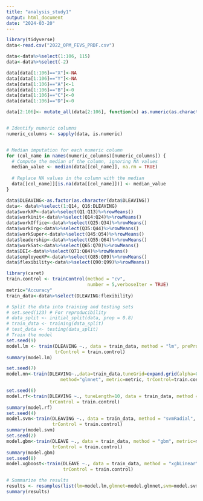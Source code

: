 ---
title: "analysis_study1"
output: html_document
date: "2024-03-20"
---

```{r, dataproc}

library(tidyverse)
data<-read.csv("2022_OPM_FEVS_PRDF.csv")

data<-data%>%select(1:106, 115)
data<-data%>%select(-2)

data[data[1:106]=="X"]<-NA
data[data[1:106]=="Y"]<-NA
data[data[1:106]=="A"]<-1
data[data[1:106]=="B"]<-0
data[data[1:106]=="C"]<-0
data[data[1:106]=="D"]<-0

data[2:106]<- mutate_all(data[2:106], function(x) as.numeric(as.character(x)))


# Identify numeric columns
numeric_columns <- sapply(data, is.numeric)


# Median imputation for each numeric column
for (col_name in names(numeric_columns)[numeric_columns]) {
  # Compute the median of the column, ignoring NA values
  median_value <- median(data[[col_name]], na.rm = TRUE)
  
  # Replace NA values in the column with the median
  data[[col_name]][is.na(data[[col_name]])] <- median_value
}

data$DLEAVING<-as.factor(as.character(data$DLEAVING))
data<- data%>%select(1:Q14, Q16:DLEAVING)
data$workXP<-data%>%select(Q1:Q13)%>%rowMeans()
data$workUnit<-data%>%select(Q14:Q24)%>%rowMeans()
data$workOffice<-data%>%select(Q25:Q34)%>%rowMeans()
data$workOrg<-data%>%select(Q35:Q44)%>%rowMeans()
data$workSuper<-data%>%select(Q45:Q54)%>%rowMeans()
data$leadership<-data%>%select(Q55:Q64)%>%rowMeans()
data$workSat<-data%>%select(Q65:Q70)%>%rowMeans()
data$DEI<-data%>%select(Q71:Q84)%>%rowMeans()
data$employeeXP<-data%>%select(Q85:Q89)%>%rowMeans()
data$flexibility<-data%>%select(Q90:Q99)%>%rowMeans()


```




```{r, fullldata}
library(caret)
train.control <- trainControl(method = "cv", 
                              number = 5,verboseIter = TRUE)
metric="Accuracy"
train_data<-data%>%select(DLEAVING:flexibility)

# Split the data into training and testing sets
# set.seed(123) # For reproducibility
# data_split <- initial_split(data, prop = 0.8)
# train_data <- training(data_split)
# test_data <- testing(data_split)
# Train the model
set.seed(9)
model.lm <- train(DLEAVING ~., data = train_data, method = "lm", preProcess = c("medianImpute","center","scale"), metric=metric,
                  trControl = train.control)
summary(model.lm)

set.seed(7)
model.nn<-train(DLEAVING~.,data=train_data,tuneGrid=expand.grid(alpha=0:1,lambda=seq(0.0001,1,length=20)),
                    method="glmnet", metric=metric, trControl=train.control)

set.seed(6)
model.rf<-train(DLEAVING ~., tuneLength=10, data = train_data, method = "ranger", metric=metric,
                trControl = train.control)
summary(model.rf)
set.seed(4)
model.svm<-train(DLEAVING ~., data = train_data, method = "svmRadial", metric=metric,
                 trControl = train.control)
summary(model.svm)
set.seed(2)
model.gbm<-train(DLEAVE ~., data = train_data, method = "gbm", metric=metric,
                 trControl = train.control)
summary(model.gbm)
set.seed(8)
model.xgboost<-train(DLEAVE ~., data = train_data, method = "xgbLinear", metric=metric,
                     trControl = train.control)

# Summarize the results
results <- resamples(list(lm=model.lm,glmnet=model.glmnet,svm=model.svm,rf=model.rf,gbm=model.gbm,xgboost=model.xgboost))
summary(results)

```

